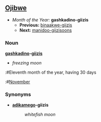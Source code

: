 ==[[Ojibwe]]==
*''Month of the Year:'' '''gashkadino-giizis'''
**'''Previous:''' [[binaakwe-giizis]]
**'''Next:''' [[manidoo-giizisoons]]

===Noun===
'''[[gashkadin]]o-[[giizis]]'''
*''freezing moon''
:#Eleventh month of the year, having 30 days
:#[[November]]

===Synonyms===
*'''[[adikameg]]o-giizis'''
*:''whitefish moon''